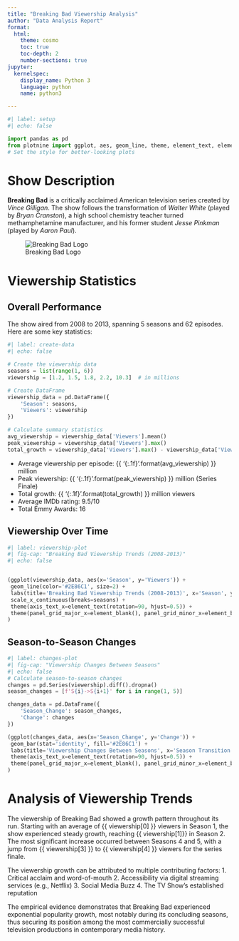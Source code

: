 ```yaml
---
title: "Breaking Bad Viewership Analysis"
author: "Data Analysis Report"
format: 
  html:
    theme: cosmo
    toc: true
    toc-depth: 2
    number-sections: true
jupyter:
  kernelspec:
    display_name: Python 3
    language: python
    name: python3

---
```


```python
#| label: setup
#| echo: false

import pandas as pd
from plotnine import ggplot, aes, geom_line, theme, element_text, element_blank, scale_x_continuous, labs, geom_bar
# Set the style for better-looking plots
```

# Show Description

**Breaking Bad** is a critically acclaimed American television series created by *Vince Gilligan*. The show follows the transformation of *Walter White* (played by *Bryan Cranston*), a high school chemistry teacher turned methamphetamine manufacturer, and his former student *Jesse Pinkman* (played by *Aaron Paul*).

![Breaking Bad Logo](https://upload.wikimedia.org/wikipedia/commons/7/77/Breaking_Bad_logo.svg)

# Viewership Statistics

## Overall Performance

The show aired from 2008 to 2013, spanning 5 seasons and 62 episodes. Here are some key statistics:

```python
#| label: create-data
#| echo: false

# Create the viewership data
seasons = list(range(1, 6))
viewership = [1.2, 1.5, 1.8, 2.2, 10.3]  # in millions

# Create DataFrame
viewership_data = pd.DataFrame({
    'Season': seasons,
    'Viewers': viewership
})

# Calculate summary statistics
avg_viewership = viewership_data['Viewers'].mean()
peak_viewership = viewership_data['Viewers'].max()
total_growth = viewership_data['Viewers'].max() - viewership_data['Viewers'].min()
```

- Average viewership per episode: {{ '{:.1f}'.format(avg_viewership) }} million
- Peak viewership: {{ '{:.1f}'.format(peak_viewership) }} million (Series Finale)
- Total growth: {{ '{:.1f}'.format(total_growth) }} million viewers
- Average IMDb rating: 9.5/10
- Total Emmy Awards: 16

## Viewership Over Time

```python
#| label: viewership-plot
#| fig-cap: "Breaking Bad Viewership Trends (2008-2013)"
#| echo: false


(ggplot(viewership_data, aes(x='Season', y='Viewers')) +
 geom_line(color='#2E86C1', size=2) +
 labs(title='Breaking Bad Viewership Trends (2008-2013)', x='Season', y='Viewers (millions)') +
 scale_x_continuous(breaks=seasons) +
 theme(axis_text_x=element_text(rotation=90, hjust=0.5)) +
 theme(panel_grid_major_x=element_blank(), panel_grid_minor_x=element_blank())
)
```

## Season-to-Season Changes

```python
#| label: changes-plot
#| fig-cap: "Viewership Changes Between Seasons"
#| echo: false
# Calculate season-to-season changes
changes = pd.Series(viewership).diff().dropna()
season_changes = [f'S{i}->S{i+1}' for i in range(1, 5)]

changes_data = pd.DataFrame({
    'Season_Change': season_changes,
    'Change': changes
})

(ggplot(changes_data, aes(x='Season_Change', y='Change')) +
 geom_bar(stat='identity', fill='#2E86C1') +
 labs(title='Viewership Changes Between Seasons', x='Season Transition', y='Change in Viewers (millions)') +
 theme(axis_text_x=element_text(rotation=90, hjust=0.5)) +
 theme(panel_grid_major_x=element_blank(), panel_grid_minor_x=element_blank())
)
```

# Analysis of Viewership Trends

The viewership of Breaking Bad showed a growth pattern throughout its run. Starting with an average of {{ viewership[0] }} viewers in Season 1, the show experienced steady growth, reaching {{ viewership[1]}} in Season 2. The most significant increase occurred between Seasons 4 and 5, with a jump from {{ viewership[3] }} to {{ viewership[4] }} viewers for the series finale.

The viewership growth can be attributed to multiple contributing factors:
1. Critical acclaim and word-of-mouth
2. Accessibility via digital streaming services (e.g., Netflix)
3. Social Media Buzz
4. The TV Show's established reputation 

The empirical evidence demonstrates that Breaking Bad experienced exponential 
popularity growth, most notably during its concluding seasons, thus securing its 
position among the most commercially successful television productions in 
contemporary media history.
